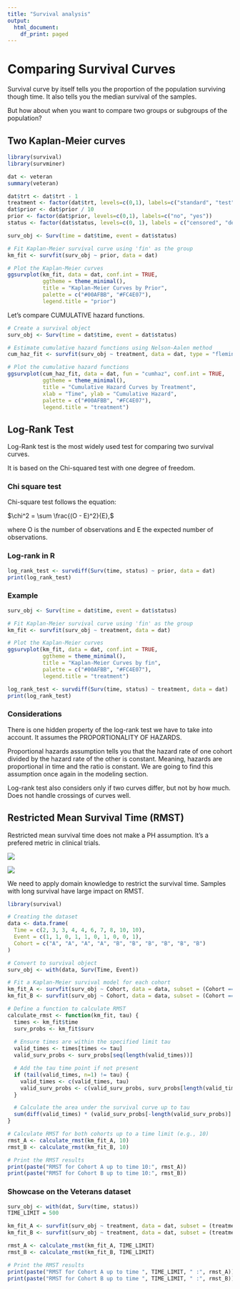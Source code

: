 ```yaml
---
title: "Survival analysis"
output:
  html_document:
    df_print: paged
---
```


# Comparing Survival Curves

Survival curve by itself tells you the proportion of the population surviving though time.
It also tells you the median survival of the samples.

But how about when you want to compare two groups or subgroups of the population?

## Two Kaplan-Meier curves

```r
library(survival)
library(survminer)

dat <- veteran
summary(veteran)

dat$trt <- dat$trt - 1
treatment <- factor(dat$trt, levels=c(0,1), labels=c("standard", "test"))
dat$prior <- dat$prior / 10
prior <- factor(dat$prior, levels=c(0,1), labels=c("no", "yes"))
status <- factor(dat$status, levels=c(0, 1), labels = c("censored", "death"))
```


```r
surv_obj <- Surv(time = dat$time, event = dat$status)

# Fit Kaplan-Meier survival curve using 'fin' as the group
km_fit <- survfit(surv_obj ~ prior, data = dat)

# Plot the Kaplan-Meier curves
ggsurvplot(km_fit, data = dat, conf.int = TRUE, 
           ggtheme = theme_minimal(), 
           title = "Kaplan-Meier Curves by Prior",
           palette = c("#00AFBB", "#FC4E07"),
           legend.title = "prior")
```


Let's compare CUMULATIVE hazard functions.
```r
# Create a survival object
surv_obj <- Surv(time = dat$time, event = dat$status)

# Estimate cumulative hazard functions using Nelson-Aalen method
cum_haz_fit <- survfit(surv_obj ~ treatment, data = dat, type = "fleming")

# Plot the cumulative hazard functions
ggsurvplot(cum_haz_fit, data = dat, fun = "cumhaz", conf.int = TRUE,
           ggtheme = theme_minimal(), 
           title = "Cumulative Hazard Curves by Treatment",
           xlab = "Time", ylab = "Cumulative Hazard",
           palette = c("#00AFBB", "#FC4E07"),
           legend.title = "treatment")

```

## Log-Rank Test

Log-Rank test is the most widely used test for comparing two survival curves.

It is based on the Chi-squared test with one degree of freedom.

### Chi square test

Chi-square test follows the equation:

$\chi^2 = \sum \frac{(O - E)^2}{E},$

where O is the number of observations and E the expected number of observations.

### Log-rank in R

```r
log_rank_test <- survdiff(Surv(time, status) ~ prior, data = dat)
print(log_rank_test)
```

### Example

```r
surv_obj <- Surv(time = dat$time, event = dat$status)

# Fit Kaplan-Meier survival curve using 'fin' as the group
km_fit <- survfit(surv_obj ~ treatment, data = dat)

# Plot the Kaplan-Meier curves
ggsurvplot(km_fit, data = dat, conf.int = TRUE, 
           ggtheme = theme_minimal(), 
           title = "Kaplan-Meier Curves by fin",
           palette = c("#00AFBB", "#FC4E07"),
           legend.title = "treatment")
```

```r
log_rank_test <- survdiff(Surv(time, status) ~ treatment, data = dat)
print(log_rank_test)
```

### Considerations

There is one hidden property of the log-rank test we have to take into account.
It assumes the PROPORTIONALITY OF HAZARDS.

Proportional hazards assumption tells you that the hazard rate of one cohort divided by the hazard rate of the other is constant.
Meaning, hazards are proportional in time and the ratio is constant.
We are going to find this assumption once again in the modeling section.

Log-rank test also considers only if two curves differ, but not by how much. Does not handle crossings of curves well.

## Restricted Mean Survival Time (RMST)

Restricted mean survival time does not make a PH assumption. It's a prefered metric in clinical trials.

![](https://media.springernature.com/full/springer-static/image/chp%3A10.1007%2F978-3-031-45275-8_20/MediaObjects/543740_1_En_20_Fig2_HTML.png?as=webp)

![](https://media.springernature.com/full/springer-static/image/chp%3A10.1007%2F978-3-031-45275-8_20/MediaObjects/543740_1_En_20_Fig3_HTML.png?as=webp)

We need to apply domain knowledge to restrict the survival time. Samples with long survival have large impact on RMST.

```r
library(survival)

# Creating the dataset
data <- data.frame(
  Time = c(2, 3, 3, 4, 4, 6, 7, 8, 10, 10),
  Event = c(1, 1, 0, 1, 1, 0, 1, 0, 0, 1),
  Cohort = c("A", "A", "A", "A", "B", "B", "B", "B", "B", "B")
)

# Convert to survival object
surv_obj <- with(data, Surv(Time, Event))

# Fit a Kaplan-Meier survival model for each cohort
km_fit_A <- survfit(surv_obj ~ Cohort, data = data, subset = (Cohort == "A"))
km_fit_B <- survfit(surv_obj ~ Cohort, data = data, subset = (Cohort == "B"))

# Define a function to calculate RMST
calculate_rmst <- function(km_fit, tau) {
  times <- km_fit$time
  surv_probs <- km_fit$surv
  
  # Ensure times are within the specified limit tau
  valid_times <- times[times <= tau]
  valid_surv_probs <- surv_probs[seq(length(valid_times))]

  # Add the tau time point if not present
  if (tail(valid_times, n=1) != tau) {
    valid_times <- c(valid_times, tau)
    valid_surv_probs <- c(valid_surv_probs, surv_probs[length(valid_times) - 1])
  }

  # Calculate the area under the survival curve up to tau
  sum(diff(valid_times) * (valid_surv_probs[-length(valid_surv_probs)] + valid_surv_probs[-1]) / 2)
}

# Calculate RMST for both cohorts up to a time limit (e.g., 10)
rmst_A <- calculate_rmst(km_fit_A, 10)
rmst_B <- calculate_rmst(km_fit_B, 10)

# Print the RMST results
print(paste("RMST for Cohort A up to time 10:", rmst_A))
print(paste("RMST for Cohort B up to time 10:", rmst_B))


```

### Showcase on the Veterans dataset

```r
surv_obj <- with(dat, Surv(time, status))
TIME_LIMIT = 500

km_fit_A <- survfit(surv_obj ~ treatment, data = dat, subset = (treatment == 'test'))
km_fit_B <- survfit(surv_obj ~ treatment, data = dat, subset = (treatment == 'standard'))

rmst_A <- calculate_rmst(km_fit_A, TIME_LIMIT)
rmst_B <- calculate_rmst(km_fit_B, TIME_LIMIT)

# Print the RMST results
print(paste("RMST for Cohort A up to time ", TIME_LIMIT, " :", rmst_A))
print(paste("RMST for Cohort B up to time ", TIME_LIMIT, " :", rmst_B))
```